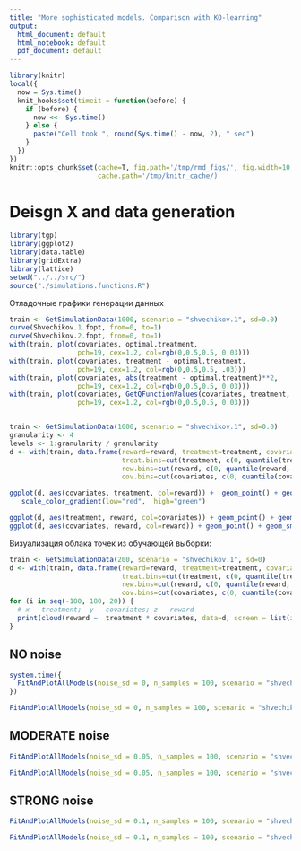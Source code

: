 ```yaml
---
title: "More sophisticated models. Comparison with KO-learning"
output:
  html_document: default
  html_notebook: default
  pdf_document: default
---
```


```r
library(knitr)
local({
  now = Sys.time()
  knit_hooks$set(timeit = function(before) {
    if (before) {
      now <<- Sys.time()
    } else {
      paste("Cell took ", round(Sys.time() - now, 2), " sec")
    }
  })  
})
knitr::opts_chunk$set(cache=T, fig.path='/tmp/rmd_figs/', fig.width=10, fig.height=6,
                      cache.path='/tmp/knitr_cache/)
```




# Deisgn X  and data generation

```r
library(tgp)
library(ggplot2)
library(data.table)
library(gridExtra)
library(lattice)
setwd("../../src/")
source("./simulations.functions.R")
```



Отладочные графики генерации данных 
```r
train <- GetSimulationData(1000, scenario = "shvechikov.1", sd=0.0)
curve(Shvechikov.1.fopt, from=0, to=1)
curve(Shvechikov.2.fopt, from=0, to=1)
with(train, plot(covariates, optimal.treatment, 
                 pch=19, cex=1.2, col=rgb(0,0.5,0.5, 0.03)))
with(train, plot(covariates, treatment - optimal.treatment, 
                 pch=19, cex=1.2, col=rgb(0,0.5,0.5, .03)))
with(train, plot(covariates, abs(treatment - optimal.treatment)**2, 
                 pch=19, cex=1.2, col=rgb(0,0.5,0.5, 0.03)))
with(train, plot(covariates, GetQFunctionValues(covariates, treatment, optimal.treatment), 
                 pch=19, cex=1.2, col=rgb(0,0.5,0.5, 0.03)))


train <- GetSimulationData(1000, scenario = "shvechikov.1", sd=0.0)
granularity <- 4
levels <- 1:granularity / granularity
d <- with(train, data.frame(reward=reward, treatment=treatment, covariates=covariates, 
                            treat.bins=cut(treatment, c(0, quantile(treatment, levels)), include.lowest = T), 
                            rew.bins=cut(reward, c(0, quantile(reward, levels)), include.lowest = T), 
                            cov.bins=cut(covariates, c(0, quantile(covariates, levels)), include.lowest = T)))

ggplot(d, aes(covariates, treatment, col=reward)) +  geom_point() + geom_smooth() + facet_wrap(~rew.bins) +
   scale_color_gradient(low="red",  high="green")

ggplot(d, aes(treatment, reward, col=covariates)) + geom_point() + geom_smooth() + facet_wrap(~cov.bins)
ggplot(d, aes(covariates, reward, col=reward)) + geom_point() + geom_smooth() + facet_wrap(~treat.bins)
```







Визуализация облака  точек  из обучающей выборки: 
```r
train <- GetSimulationData(200, scenario = "shvechikov.1", sd=0)
d <- with(train, data.frame(reward=reward, treatment=treatment, covariates=covariates, 
                            treat.bins=cut(treatment, c(0, quantile(treatment, levels)), include.lowest = T), 
                            rew.bins=cut(reward, c(0, quantile(reward, levels)), include.lowest = T), 
                            cov.bins=cut(covariates, c(0, quantile(covariates, levels)), include.lowest = T)))
for (i in seq(-180, 180, 20)) {
  # x - treatment;  y - covariates; z - reward
  print(cloud(reward ~  treatment * covariates, data=d, screen = list(z = i, x = -60, y = 0)))
}
```




## NO noise
```r
system.time({
  FitAndPlotAllModels(noise_sd = 0, n_samples = 100, scenario = "shvechikov.1", s=0)
})
```

```r
FitAndPlotAllModels(noise_sd = 0, n_samples = 100, scenario = "shvechikov.1", s=2)
```

## MODERATE noise 
```r
FitAndPlotAllModels(noise_sd = 0.05, n_samples = 100, scenario = "shvechikov.1", s=0)
```

```r
FitAndPlotAllModels(noise_sd = 0.05, n_samples = 100, scenario = "shvechikov.1", s=2)
```

## STRONG noise 
```r
FitAndPlotAllModels(noise_sd = 0.1, n_samples = 100, scenario = "shvechikov.1", s=0)
```

```r
FitAndPlotAllModels(noise_sd = 0.1, n_samples = 100, scenario = "shvechikov.1", s=2)
```








